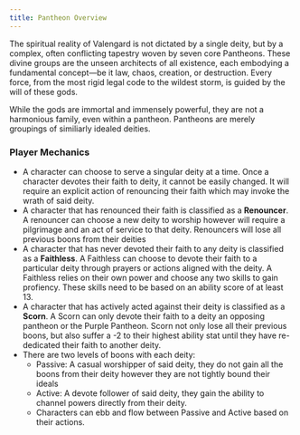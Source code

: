```yaml
---
title: Pantheon Overview
---
```


The spiritual reality of Valengard is not dictated by a single deity, but by a complex, often conflicting tapestry woven by seven core Pantheons. These divine groups are the unseen architects of all existence, each embodying a fundamental concept—be it law, chaos, creation, or destruction. Every force, from the most rigid legal code to the wildest storm, is guided by the will of these gods.

While the gods are immortal and immensely powerful, they are not a harmonious family, even within a pantheon. Pantheons are merely groupings of similiarly idealed deities.

### Player Mechanics

- A character can choose to serve a singular deity at a time. Once a character devotes their faith to deity, it cannot be easily changed. It will require an explicit action of renouncing their faith which may invoke the wrath of said deity.
- A character that has renounced their faith is classified as a **Renouncer**. A renouncer can choose a new deity to worship however will require a pilgrimage and an act of service to that deity. Renouncers will lose all previous boons from their deities
- A character that has never devoted their faith to any deity is classified as a **Faithless**. A Faithless can choose to devote their faith to a particular deity through prayers or actions aligned with the deity. A Faithless relies on their own power and choose any two skills to gain profiency. These skills need to be based on an ability score of at least 13.
- A character that has actively acted against their deity is classified as a **Scorn**. A Scorn can only devote their faith to a deity an opposing pantheon or the Purple Pantheon. Scorn not only lose all their previous boons, but also suffer a -2 to their highest ability stat until they have re-dedicated their faith to another deity.
- There are two levels of boons with each deity:
  - Passive: A casual worshipper of said deity, they do not gain all the boons from their deity however they are not tightly bound their ideals
  - Active: A devote follower of said deity, they gain the ability to channel powers directly from their deity.
  - Characters can ebb and flow between Passive and Active based on their actions.
